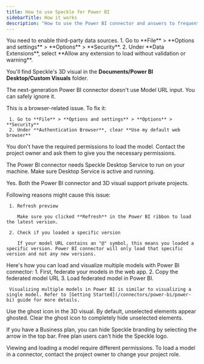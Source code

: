 ```yaml
---
title: How to use Speckle for Power BI
sidebarTitle: How it works
description: "How to use the Power BI connector and answers to frequently asked questions"
---
```


<AccordionGroup>
  <Accordion
     title="Why don't I see Speckle as a data source in Power BI?">
     You need to enable third-party data sources. 
     1. Go to **File** > **Options and settings** > **Options** > **Security**. 
     2. Under **Data Extensions**, select **Allow any extension to load without validation or warning**.
  </Accordion>

  <Accordion
     title="Where do I find the 3D visual?">
     You'll find Speckle's 3D visual in the **Documents/Power BI Desktop/Custom Visuals** folder.
  </Accordion>

  <Accordion
     title="Where's the Model URL in the new Power BI connector?">
     The next-generation Power BI connector doesn't use Model URL input. You can safely ignore it.
  </Accordion>

  <Accordion
     title="Why do I get an 'Access to the resource is forbidden' error?">
     This is a browser-related issue. To fix it:

     1. Go to **File** > **Options and settings** > **Options** > **Security**
     2. Under **Authentication Browser**, clear **Use my default web browser**
  </Accordion>

  <Accordion
     title="Why do I get a 'Permission denied' error?">
     You don't have the required permissions to load the model. Contact the project owner and ask them to give you the necessary permissions.
  </Accordion>

  <Accordion
     title="Why do I get an 'Unable to connect remote server' error?">
     The Power BI connector needs Speckle Desktop Service to run on your machine. Make sure Desktop Service is active and running.
  </Accordion>

  <Accordion
     title="Can I load and visualize private projects with the Power BI connector?">
     Yes. Both the Power BI connector and 3D visual support private projects.
  </Accordion>

  <Accordion
     title="Why doesn't my report update after a new version is published?">
     Following reasons might cause this issue:

     1. Refresh preview

        Make sure you clicked **Refresh** in the Power BI ribbon to load the latest version.
     
     2. Check if you loaded a specific version
     
        If your model URL contains an "@" symbol, this means you loaded a specific version. Power BI connector will only load that specific version and not any new versions.
  </Accordion>

  <Accordion
     title="How do I visualize multiple models in Power BI?">
     Here's how you can load and visualize multiple models with Power BI connector: 
     1. First, federate your models in the web app.
     2. Copy the federated model URL
     3. Load federated model in Power BI.

     Visualizing multiple models in Power BI is similar to visualizing a single model. Refer to [Getting Started](/connectors/power-bi/power-bi) guide for more details.
  </Accordion>

  <Accordion
     title="How do I control the visibility of unselected elements in the 3D visual?">
     Use the ghost icon in the 3D visual. By default, unselected elements appear ghosted. Clear the ghost icon to completely hide unselected elements.
  </Accordion>

  <Accordion
     title="How do I hide the Speckle logo from the 3D visual?">
     If you have a Business plan, you can hide Speckle branding by selecting the arrow in the top bar. Free plan users can't hide the Speckle logo.
  </Accordion>

  <Accordion
     title="Why can I view a model in Speckle but can't load it in Power BI?">
     Viewing and loading a model require different permissions. To load a model in a connector, contact the project owner to change your project role.
  </Accordion>
</AccordionGroup>
